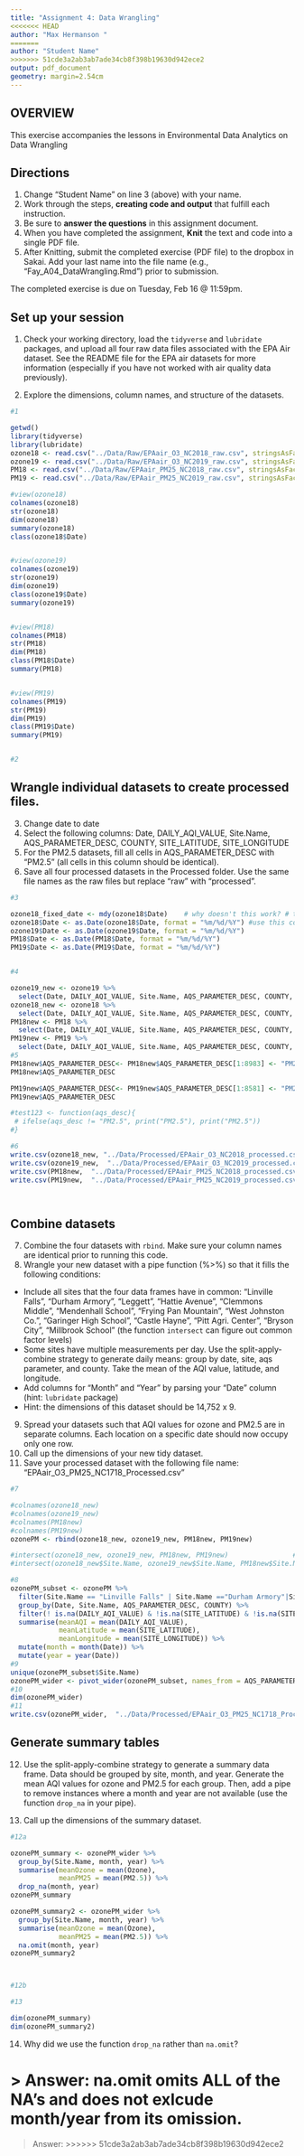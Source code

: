 ```yaml
---
title: "Assignment 4: Data Wrangling"
<<<<<<< HEAD
author: "Max Hermanson "
=======
author: "Student Name"
>>>>>>> 51cde3a2ab3ab7ade34cb8f398b19630d942ece2
output: pdf_document
geometry: margin=2.54cm
---
```


## OVERVIEW

This exercise accompanies the lessons in Environmental Data Analytics on Data Wrangling 

## Directions
1. Change "Student Name" on line 3 (above) with your name.
2. Work through the steps, **creating code and output** that fulfill each instruction.
3. Be sure to **answer the questions** in this assignment document.
4. When you have completed the assignment, **Knit** the text and code into a single PDF file.
5. After Knitting, submit the completed exercise (PDF file) to the dropbox in Sakai. Add your last name into the file name (e.g., "Fay_A04_DataWrangling.Rmd") prior to submission.

The completed exercise is due on Tuesday, Feb 16 @ 11:59pm.

## Set up your session 
1. Check your working directory, load the `tidyverse` and `lubridate` packages, and upload all four raw data files associated with the EPA Air dataset. See the README file for the EPA air datasets for more information (especially if you have not worked with air quality data previously). 

2. Explore the dimensions, column names, and structure of the datasets. 

```r
#1

getwd()
library(tidyverse)
library(lubridate)
ozone18 <- read.csv("../Data/Raw/EPAair_O3_NC2018_raw.csv", stringsAsFactors = TRUE)
ozone19 <- read.csv("../Data/Raw/EPAair_O3_NC2019_raw.csv", stringsAsFactors = TRUE)
PM18 <- read.csv("../Data/Raw/EPAair_PM25_NC2018_raw.csv", stringsAsFactors = TRUE)
PM19 <- read.csv("../Data/Raw/EPAair_PM25_NC2019_raw.csv", stringsAsFactors = TRUE)

#view(ozone18)
colnames(ozone18)
str(ozone18)
dim(ozone18)
summary(ozone18)
class(ozone18$Date)


#view(ozone19)
colnames(ozone19)
str(ozone19)
dim(ozone19)
class(ozone19$Date)
summary(ozone19)


#view(PM18)
colnames(PM18)
str(PM18)
dim(PM18)
class(PM18$Date)
summary(PM18)


#view(PM19)
colnames(PM19)
str(PM19)
dim(PM19)
class(PM19$Date)
summary(PM19)


#2
```

## Wrangle individual datasets to create processed files.
3. Change date to date
4. Select the following columns: Date, DAILY_AQI_VALUE, Site.Name, AQS_PARAMETER_DESC, COUNTY, SITE_LATITUDE, SITE_LONGITUDE
5. For the PM2.5 datasets, fill all cells in AQS_PARAMETER_DESC with "PM2.5" (all cells in this column should be identical).
6. Save all four processed datasets in the Processed folder. Use the same file names as the raw files but replace "raw" with "processed".

```r
#3

ozone18_fixed_date <- mdy(ozone18$Date)    # why doesn't this work? # this line not part of homework solution 
ozone18$Date <- as.Date(ozone18$Date, format = "%m/%d/%Y") #use this code 
ozone19$Date <- as.Date(ozone19$Date, format = "%m/%d/%Y")
PM18$Date <- as.Date(PM18$Date, format = "%m/%d/%Y")
PM19$Date <- as.Date(PM19$Date, format = "%m/%d/%Y")


#4

ozone19_new <- ozone19 %>% 
  select(Date, DAILY_AQI_VALUE, Site.Name, AQS_PARAMETER_DESC, COUNTY, SITE_LATITUDE, SITE_LONGITUDE)
ozone18_new <- ozone18 %>% 
  select(Date, DAILY_AQI_VALUE, Site.Name, AQS_PARAMETER_DESC, COUNTY, SITE_LATITUDE, SITE_LONGITUDE)
PM18new <- PM18 %>% 
  select(Date, DAILY_AQI_VALUE, Site.Name, AQS_PARAMETER_DESC, COUNTY, SITE_LATITUDE, SITE_LONGITUDE) 
PM19new <- PM19 %>% 
  select(Date, DAILY_AQI_VALUE, Site.Name, AQS_PARAMETER_DESC, COUNTY, SITE_LATITUDE, SITE_LONGITUDE) 
#5
PM18new$AQS_PARAMETER_DESC<- PM18new$AQS_PARAMETER_DESC[1:8983] <- "PM2.5"
PM18new$AQS_PARAMETER_DESC

PM19new$AQS_PARAMETER_DESC<- PM19new$AQS_PARAMETER_DESC[1:8581] <- "PM2.5"
PM19new$AQS_PARAMETER_DESC

#test123 <- function(aqs_desc){
 # ifelse(aqs_desc != "PM2.5", print("PM2.5"), print("PM2.5"))
#}

#6 
write.csv(ozone18_new, "../Data/Processed/EPAair_O3_NC2018_processed.csv")
write.csv(ozone19_new,  "../Data/Processed/EPAair_O3_NC2019_processed.csv")
write.csv(PM18new,  "../Data/Processed/EPAair_PM25_NC2018_processed.csv")
write.csv(PM19new,  "../Data/Processed/EPAair_PM25_NC2019_processed.csv")




```


## Combine datasets
7. Combine the four datasets with `rbind`. Make sure your column names are identical prior to running this code. 
8. Wrangle your new dataset with a pipe function (%>%) so that it fills the following conditions: 

* Include all sites that the four data frames have in common: "Linville Falls", "Durham Armory", "Leggett", "Hattie Avenue", "Clemmons Middle", "Mendenhall School", "Frying Pan Mountain", "West Johnston Co.", "Garinger High School", "Castle Hayne", "Pitt Agri. Center", "Bryson City", "Millbrook School" (the function `intersect` can figure out common factor levels)
* Some sites have multiple measurements per day. Use the split-apply-combine strategy to generate daily means: group by date, site, aqs parameter, and county. Take the mean of the AQI value, latitude, and longitude.
* Add columns for "Month" and "Year" by parsing your "Date" column (hint: `lubridate` package)
* Hint: the dimensions of this dataset should be 14,752 x 9.

9. Spread your datasets such that AQI values for ozone and PM2.5 are in separate columns. Each location on a specific date should now occupy only one row.
10. Call up the dimensions of your new tidy dataset.
11. Save your processed dataset with the following file name: "EPAair_O3_PM25_NC1718_Processed.csv"

```r
#7

#colnames(ozone18_new)
#colnames(ozone19_new)
#colnames(PM18new)
#colnames(PM19new)
ozonePM <- rbind(ozone18_new, ozone19_new, PM18new, PM19new)

#intersect(ozone18_new, ozone19_new, PM18new, PM19new)                # could not tell if we were supposed to use intersect, or if it was recommended.         
#intersect(ozone18_new$Site.Name, ozone19_new$Site.Name, PM18new$Site.Name, PM19new$Site.Name)        # does not work.... 

#8
ozonePM_subset <- ozonePM %>% 
  filter(Site.Name == "Linville Falls" | Site.Name =="Durham Armory"|Site.Name == "Leggett"| Site.Name =="Hattie Avenue"|Site.Name == "Clemmons Middle"| Site.Name =="Mendenhall School"| Site.Name =="Frying Pan Mountain"| Site.Name =="West Johnston Co."| Site.Name =="Garinger High School"|Site.Name =="Castle Hayne"|Site.Name == "Pitt Agri. Center"|Site.Name == "Bryson City"| Site.Name =="Millbrook School" ) %>% 
  group_by(Date, Site.Name, AQS_PARAMETER_DESC, COUNTY) %>% 
  filter(! is.na(DAILY_AQI_VALUE) & !is.na(SITE_LATITUDE) & !is.na(SITE_LONGITUDE)) %>% 
  summarise(meanAQI = mean(DAILY_AQI_VALUE),
            meanLatitude = mean(SITE_LATITUDE),
            meanLongitude = mean(SITE_LONGITUDE)) %>% 
  mutate(month = month(Date)) %>% 
  mutate(year = year(Date))
#9
unique(ozonePM_subset$Site.Name)
ozonePM_wider <- pivot_wider(ozonePM_subset, names_from = AQS_PARAMETER_DESC, values_from = meanAQI)
#10
dim(ozonePM_wider)
#11
write.csv(ozonePM_wider,  "../Data/Processed/EPAair_O3_PM25_NC1718_Processed.csv")

```


## Generate summary tables
12. Use the split-apply-combine strategy to generate a summary data frame. Data should be grouped by site, month, and year. Generate the mean AQI values for ozone and PM2.5 for each group. Then, add a pipe to remove instances where a month and year are not available (use the function `drop_na` in your pipe). 

13. Call up the dimensions of the summary dataset.

```r
#12a

ozonePM_summary <- ozonePM_wider %>%
  group_by(Site.Name, month, year) %>% 
  summarise(meanOzone = mean(Ozone),
            meanPM25 = mean(PM2.5)) %>% 
  drop_na(month, year)
ozonePM_summary

ozonePM_summary2 <- ozonePM_wider %>%
  group_by(Site.Name, month, year) %>% 
  summarise(meanOzone = mean(Ozone),
            meanPM25 = mean(PM2.5)) %>% 
  na.omit(month, year)
ozonePM_summary2



#12b

#13

dim(ozonePM_summary)
dim(ozonePM_summary2)

```

14. Why did we use the function `drop_na` rather than `na.omit`?

> Answer: na.omit omits ALL of the NA's and does not exlcude month/year from its omission. 
=======
> Answer: 
>>>>>>> 51cde3a2ab3ab7ade34cb8f398b19630d942ece2
